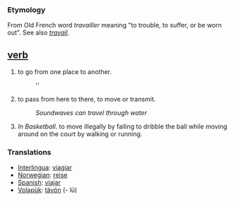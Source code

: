 === Etymology ===
From Old French word ''travailler'' meaning "to trouble, to suffer, or be worn out". See also ''[[travail]]''.

== [[verb]] ==
#to go from one place to another.
#:''
#to pass from here to there, to move or transmit.
#:''Soundwaves can travel through water''
#''In Basketball''. to move illegally by failing to dribble the ball while moving around on the court by walking or running.

===Translations===
*[[Interlingua]]: [[viagiar]]
*[[Norwegian]]: [[reise]]
*[[Spanish]]: [[viajar]]
*[[Volapük]]: [[tävön]] (- lü)